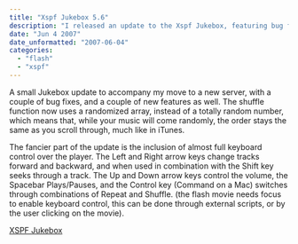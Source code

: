 ```yaml
---
title: "Xspf Jukebox 5.6"
description: "I released an update to the Xspf Jukebox, featuring bug fixes and the inclusion of almost full keyboard control. The shuffle function now uses a randomized array, and the Left and Right arrow keys change tracks forward and backward, among other features."
date: "Jun 4 2007"
date_unformatted: "2007-06-04"
categories:
  - "flash"
  - "xspf"
---
```


A small Jukebox update to accompany my move to a new server, with a couple of bug fixes, and a couple of new features as well. The shuffle function now uses a randomized array, instead of a totally random number, which means that, while your music will come randomly, the order stays the same as you scroll through, much like in iTunes.

The fancier part of the update is the inclusion of almost full keyboard control over the player. The Left and Right arrow keys change tracks forward and backward, and when used in combination with the Shift key seeks through a track. The Up and Down arrow keys control the volume, the Spacebar Plays/Pauses, and the Control key (Command on a Mac) switches through combinations of Repeat and Shuffle. (the flash movie needs focus to enable keyboard control, this can be done through external scripts, or by the user clicking on the movie).[](http://blog.lacymorrow.com/projects/xspf-jukebox/)

[XSPF Jukebox](http://lacymorrow.com/projects/xspf)
